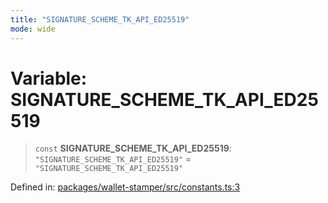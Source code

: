 ```yaml
---
title: "SIGNATURE_SCHEME_TK_API_ED25519"
mode: wide
---
```

  
# Variable: SIGNATURE\_SCHEME\_TK\_API\_ED25519

> `const` **SIGNATURE\_SCHEME\_TK\_API\_ED25519**: `"SIGNATURE_SCHEME_TK_API_ED25519"` = `"SIGNATURE_SCHEME_TK_API_ED25519"`

Defined in: [packages/wallet-stamper/src/constants.ts:3](https://github.com/tkhq/sdk/blob/94193410cf3571aa019a0b9408107eeb43e39e16/packages/wallet-stamper/src/constants.ts#L3)
